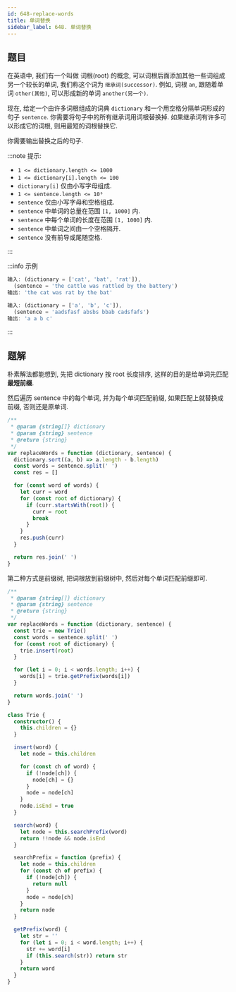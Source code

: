 ```yaml
---
id: 648-replace-words
title: 单词替换
sidebar_label: 648. 单词替换
---
```


## 题目

在英语中, 我们有一个叫做 词根(root) 的概念, 可以词根后面添加其他一些词组成另一个较长的单词, 我们称这个词为 `继承词(successor)`. 例如, 词根 `an`, 跟随着单词 `other(其他)`, 可以形成新的单词 `another(另一个)`.

现在, 给定一个由许多词根组成的词典 `dictionary` 和一个用空格分隔单词形成的句子 `sentence`. 你需要将句子中的所有继承词用词根替换掉. 如果继承词有许多可以形成它的词根, 则用最短的词根替换它.

你需要输出替换之后的句子.

:::note 提示:

- `1 <= dictionary.length <= 1000`
- `1 <= dictionary[i].length <= 100`
- `dictionary[i]` 仅由小写字母组成.
- `1 <= sentence.length <= 10⁶`
- `sentence` 仅由小写字母和空格组成.
- `sentence` 中单词的总量在范围 `[1, 1000]` 内.
- `sentence` 中每个单词的长度在范围 `[1, 1000]` 内.
- `sentence` 中单词之间由一个空格隔开.
- `sentence` 没有前导或尾随空格.

:::

:::info 示例

```ts
输入: (dictionary = ['cat', 'bat', 'rat']),
  (sentence = 'the cattle was rattled by the battery')
输出: 'the cat was rat by the bat'
```

```ts
输入: (dictionary = ['a', 'b', 'c']),
  (sentence = 'aadsfasf absbs bbab cadsfafs')
输出: 'a a b c'
```

:::

## 题解


<Tabs>
  <TabItem value="JavaScript - 朴素解法" label="JavaScript - 朴素解法" default>

朴素解法都能想到, 先把 dictionary 按 root 长度排序, 这样的目的是给单词先匹配**最短前缀**.

然后遍历 sentence 中的每个单词, 并为每个单词匹配前缀, 如果匹配上就替换成前缀, 否则还是原单词.

```ts
/**
 * @param {string[]} dictionary
 * @param {string} sentence
 * @return {string}
 */
var replaceWords = function (dictionary, sentence) {
  dictionary.sort((a, b) => a.length - b.length)
  const words = sentence.split(' ')
  const res = []

  for (const word of words) {
    let curr = word
    for (const root of dictionary) {
      if (curr.startsWith(root)) {
        curr = root
        break
      }
    }
    res.push(curr)
  }

  return res.join(' ')
}
```

</TabItem>
<TabItem value="JavaScript - 前缀树" label="JavaScript - 前缀树" default>

第二种方式是前缀树, 把词根放到前缀树中, 然后对每个单词匹配前缀即可.

```ts
/**
 * @param {string[]} dictionary
 * @param {string} sentence
 * @return {string}
 */
var replaceWords = function (dictionary, sentence) {
  const trie = new Trie()
  const words = sentence.split(' ')
  for (const root of dictionary) {
    trie.insert(root)
  }

  for (let i = 0; i < words.length; i++) {
    words[i] = trie.getPrefix(words[i])
  }

  return words.join(' ')
}

class Trie {
  constructor() {
    this.children = {}
  }

  insert(word) {
    let node = this.children

    for (const ch of word) {
      if (!node[ch]) {
        node[ch] = {}
      }
      node = node[ch]
    }
    node.isEnd = true
  }

  search(word) {
    let node = this.searchPrefix(word)
    return !!node && node.isEnd
  }

  searchPrefix = function (prefix) {
    let node = this.children
    for (const ch of prefix) {
      if (!node[ch]) {
        return null
      }
      node = node[ch]
    }
    return node
  }

  getPrefix(word) {
    let str = ''
    for (let i = 0; i < word.length; i++) {
      str += word[i]
      if (this.search(str)) return str
    }
    return word
  }
}
```

</TabItem>
</Tabs>

